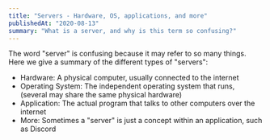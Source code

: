 ```yaml
---
title: "Servers - Hardware, OS, applications, and more"
publishedAt: "2020-08-13"
summary: "What is a server, and why is this term so confusing?"
---
```


The word "server" is confusing because it may refer to so many things. Here we give a summary of the different types of "servers":

- Hardware: A physical computer, usually connected to the internet
- Operating System: The independent operating system that runs, (several may share the same physical hardware)
- Application: The actual program that talks to other computers over the internet
- More: Sometimes a "server" is just a concept within an application, such as Discord

<!--- © Eric Vicenti 2020. Licensed under Creative Commons CC BY-NC-SA 4.0 https://creativecommons.org/licenses/by-nc-sa/4.0/ -->

